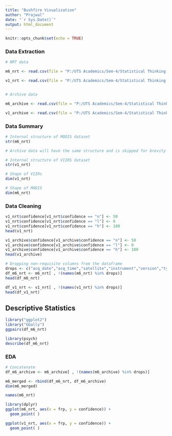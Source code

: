 ---
title: "Bushfire Visualization"
author: "Prajwal"
date: "`r Sys.Date()`"
output: html_document
---

```{r setup, include=FALSE}
knitr::opts_chunk$set(echo = TRUE)
```

### Data Extraction

```{r}
# NRT data

m6_nrt <- read.csv(file = "P:/UTS Academics/Sem-4/Statistical Thinking for Data Science/AT-2/Bushfire season data/fire_archive_M6_96619.csv")

v1_nrt <- read.csv(file = "P:/UTS Academics/Sem-4/Statistical Thinking for Data Science/AT-2/Bushfire season data/fire_archive_V1_96617.csv")


# Archive data

m6_archive <- read.csv(file = "P:/UTS Academics/Sem-4/Statistical Thinking for Data Science/AT-2/Bushfire season data/fire_nrt_M6_96619.csv")

v1_archive <- read.csv(file = "P:/UTS Academics/Sem-4/Statistical Thinking for Data Science/AT-2/Bushfire season data/fire_nrt_V1_96617.csv")
```

### Data Summary

```{r}
# Internal structure of MODIS dataset
str(m6_nrt)

# Archive data will have the same structure and is skipped for brevity in both datsets 
```

```{r}
# Internal structure of VIIRS dataset
str(v1_nrt)
```

```{r}
# Shape of VIIRs
dim(v1_nrt)

# Shape of MODIS
dim(m6_nrt)

```


### Data Cleaning

```{r}
v1_nrt$confidence[v1_nrt$confidence == "n"] <- 50
v1_nrt$confidence[v1_nrt$confidence == "l"] <- 0
v1_nrt$confidence[v1_nrt$confidence == "h"] <- 100
head(v1_nrt)
```

```{r}
v1_archive$confidence[v1_archive$confidence == "n"] <- 50
v1_archive$confidence[v1_archive$confidence == "l"] <- 0
v1_archive$confidence[v1_archive$confidence == "h"] <- 100
head(v1_archive)
```

```{r}
# Dropping non-requisite columns from the dataframe
drops <- c("acq_date","acq_time","satellite","instrument","version","type", "daynight")
df_m6_nrt <- m6_nrt[ , !(names(m6_nrt) %in% drops)]
head(df_m6_nrt)
```

```{r}
df_v1_nrt <- v1_nrt[ , !(names(v1_nrt) %in% drops)]
head(df_v1_nrt)
```


## Descriptive Statistics

```{r}
library("ggplot2")                     
library("GGally")    
ggpairs(df_m6_nrt)    
```

```{r}
library(psych)
describe(df_m6_nrt)
```

### EDA

```{r}
# Concatenate
df_m6_archive <- m6_archive[ , !(names(m6_archive) %in% drops)]

m6_merged <- rbind(df_m6_nrt, df_m6_archive)
dim(m6_merged)

```
```{r}
names(m6_nrt)
```

```{r}
library(dplyr)
ggplot(m6_nrt, aes(x = frp, y = confidence)) + 
  geom_point( )
```
```{r}
ggplot(v1_nrt, aes(x = frp, y = confidence)) + 
  geom_point( )
```


